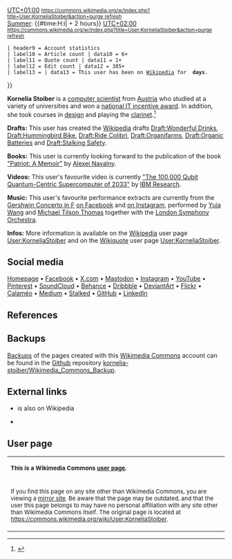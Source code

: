 {{Infobox
 | labelstyle = text-align: left; vertical-align: top
 | headerstyle = text-align: center
 | header1 = '''<big>KorneliaStoiber</big>'''
 | label2 = | data2 = [[File:Dew on grass Luc Viatour.jpg|frameless|alt=From the description: Macro shot of dew on grass. (https://commons.m.wikimedia.org/wiki/File:Dew_on_grass_Luc_Viatour.jpg)]]<br>This user believes in [[Wikipedia:Organic_products|organic products]] and [[Wikipedia:Green_technology|green technology]]. (Image: "[https://commons.wikimedia.org/wiki/File:Dew_on_grass_Luc_Viatour.jpg dew on grass]" by [https://commons.wikimedia.org/wiki/User:Lviatour Luc&nbsp;Viatour])
| label3 = Born | data3 = [https://beacons.ai/kornelia.stoiber Kornelia Stoiber]
| label4 = Nationality | data4 = [[Wikipedia:Austrian|Austrian]]
| label5 = Education | data5 =
*[[Wikipedia:University_College_London|University College London]]
*[[Wikipedia:University_of_Hertfordshire|University of Hertfordshire]]
*[[Wikipedia:Aalborg_University|Aalborg University]]
*[[:de:Wikipedia:FH_Ober%C3%B6sterreich|University of Applied Sciences Upper Austria]]
| label6 = Occupation | data6 = [[Wikipedia:Computer_scientist|Computer Scientist]]
| label7 = Awards | data7 =  [https://ocg.at/fp-fh National IT Incentive Award Winner]
| label8 = Website | data8 =
*[https://beacons.ai/kornelia.stoiber Homepage]
*[https://facebook.com/kornelia.stoiber Facebook]
*[https://x.com/KorneliaStoiber X.com]
}}

{{Infobox
 | labelstyle = text-align: left; vertical-align: top
 | headerstyle = text-align: center
 | header1 = '''<big>KorneliaStoiber</big>'''<br><span style="font-weight: normal">— [[Wikipedia:Wikipedian|Wikipedian]] <u style="border-bottom: 1px dotted #000; text-decoration: none;">♀</u> —</span>
 | label2 = | data2 = [[File:IBM Q system (Fraunhofer 2).jpg|frameless|alt=From the description: "IBM Quantum System One in Ehningen, Germany." (https://commons.m.wikimedia.org/wiki/File:IBM_Q_system_(Fraunhofer_2).jpg)]]<br>This user is a [[Wikipedia:Computer_scientist|computer scientist]]. (Image: "[https://commons.wikimedia.org/wiki/File:IBM_Q_system_(Fraunhofer_2).jpg IBM Quantum System One in Ehningen, Germany.]" by [[Wikipedia:IBM_Research|IBM&nbsp;Research]])
 | label3 = Pronouns | data3 = [[Wikipedia:She/her|she/her]]
 | label4 = Country | data4 = <!--{{flag|Austria}}-->[[Wikipedia:Austria|Austria]]
 | label5 = Current&nbsp;location | data5 = [[Wikipedia:Vienna|Vienna]]
 | label6 = Languages | data6 = [[Wikipedia:English|English]], [[Wikipedia:German|German]], [[Wikipedia:Spanish|Spanish]]
 | label7 = Time zone | data7 = [[Wikipedia:UTC%2B01:00|CET (UTC+01:00)]],<br>[[Wikipedia:UTC%2B02:00|CEST (UTC+02:00)]]
 | label8 = 
Current&nbsp;time | data8 = [[Wikipedia:Winter|Winter]]: {{#time:H:i|{{CURRENTTIME}} + 1 hours}} [[Wikipedia:UTC%2B01:00|UTC+01:00]] <small>[[https://commons.wikimedia.org/w/index.php?title=User:KorneliaStoiber&action=purge refresh]]</small> <br>[[Wikipedia:Summer|Summer]]: {{#time:H:i|{{CURRENTTIME}} + 2 hours}} [[Wikipedia:UTC%2B02:00|UTC+02:00]] <small>[[https://commons.wikimedia.org/w/index.php?title=User:KorneliaStoiber&action=purge refresh]]</small>
 | header9 = Account statistics
 | label10 = Article count | data10 = 6+
 | label11 = Quote count | data11 = 1+
 | label12 = Edit count | data12 = 385+
 | label13 = | data13 = This user has been on [[Wikipedia:Wikipedia|Wikipedia]] for '''{{age in days|2024|10|5}} days'''.
<!-- | header13 = Userboxes
 | label14 = | data14 =

{{Userbox |border-c=#af7cb6 |border-s=1 |id-c=#e4d3e7 |id-s=14 |id-fc=#000 |info-c=#f2e9f3 |info-s=8 |info-fc=#000 |id=[[File:Noia_64_apps_karm.svg|45px]] |info= This user has been on Wikipedia for '''{{age in days|2024|10|5}} days'''.}}

{{Userbox |border-c=#999999 |border-s=1 |id-c=#DDDDDD |id-s=14 |id-fc=#000 |info-c=#EEEEEE |info-s=8 |info-fc=#000 |id=6 |info=This user has '''started at least 6''' [[Wikipedia:English_Wikipedia|English Wikipedia]] [[Wikipedia:Wikipedia:What_is_an_article|articles]].}}

{{Userbox |border-c=#999999 |border-s=1 |id-c=#DDDDDD |id-s=14 |id-fc=#000 |info-c=#EEEEEE |info-s=8 |info-fc=#000 |id=370 |info=This user has made over '''370''' edits.}}

{{Collapse top|Further Information|bg=#c1f9d0}}

{{Userbox |border-c=#999999 |border-s=1 |id-c=#DDDDDD |id-s=14 |id-fc=#000 |info-c=#EEEEEE |info-s=8 |info-fc=#000 |id=[[File:Nuvola_apps_kcmsystem.svg|45px]] |info=This user is an '''[[Wikipedia:Engineer|engineer]]'''.}}

{{Userbox |border-c=#999999 |border-s=1 |id-c=#DDDDDD |id-s=14 |id-fc=#000 |info-c=#EEEEEE |info-s=8 |info-fc=#000 |id=[[file:Flag_Austria_template.svg|45px]] |info=This user comes from '''[[Wikipedia:Austria|Austria]]'''.}}

{{Userbox |border-c=#999999 |border-s=1 |id-c=#DDDDDD |id-s=14 |id-fc=#000 |info-c=#EEEEEE |info-s=8 |info-fc=#000 |id=[[File:Wikipedia_Autoconfirmed.svg|45px]] |info=This user has '''[[Wikipedia:Wikipedia:AUTOCONFIRMED|autoconfirmed]]''' rights on the [[Wikipedia:English_Wikipedia|English Wikipedia]]. <small>([https://en.wikipedia.org/w/index.php?title=Special:UserRights&user=KorneliaStoiber verify])</small>}}

{{Collapse bottom}}-->
}}

'''Kornelia Stoiber''' is a [[Wikipedia:Computer_scientist|computer scientist]] from [[Wikipedia:Austria|Austria]] who studied at a variety of universities and won a [https://ocg.at/fp-fh national IT incentive award]. In addition, she took courses in [[Wikipedia:Design|design]] and playing the [[Wikipedia:Clarinet|clarinet]].<ref>{{Cite web
|title=Kornelia Stoiber on Beacons
|url=https://beacons.ai/kornelia.stoiber
|access-date=2024-10-05
|website=Beacons
|language=en
|url-status=live}}</ref>

'''Drafts:''' This user has created the [[Wikipedia:Wikipedia|Wikipedia]] drafts 
[[Wikipedia:Draft:Wonderful_Drinks|Draft:Wonderful Drinks]], [[Wikipedia:Draft:Hummingbird_Bike|Draft:Hummingbird Bike]], [[Wikipedia:Draft:Ride_Colibri|Draft:Ride Colibri]], [[Wikipedia:Draft:Organifarms|Draft:Organifarms]],
[[Wikipedia:Draft:Organic_Batteries|Draft:Organic Batteries]] and 
[[Wikipedia:Draft:Stalking_Safety|Draft:Stalking Safety]].

<!--{|style="margin-bottom: 0.5em; padding:0.3em; border: #99B3FF solid 1px; background: #F9F9F9; text-align: center"
|-
| '''<big>[[Wikipedia:Special:MyLanguage/User language|Babel]]</big>'''
|-
| {{#babel:de|en-5|es-1}}
|}
-->
<!--{|style="margin-bottom: 0.5em; padding:0.3em; border: #99B3FF solid 1px; background: #F9F9F9; text-align: center"
|-
| '''<big>[[Wikipedia:Special:MyLanguage/User language|Babel]]</big>'''
|-
|

{|style="margin-bottom: 0.5em; border: #99B3FF solid 1px; background: #FFF; text-align: center"
|-
| '''[[Commons:Babel|Babel user information]]'''
|-
| {{Userbox |border-c=#93F4AD |border-s=1 |id-c=#93F4AD |id-s=12 |id-fc=#000 |info-c=#CFFADE |info-s=8 |info-fc=#000 |id=de-N |info=Diese Benutzerin spricht [https://commons.wikimedia.org/wiki/Category:User_de Deutsch] als [https://commons.wikimedia.org/wiki/Category:User_de-N Muttersprache].}}<br>{{Userbox |border-c=#91DDE5 |border-s=1 |id-c=#91DDE5 |id-s=12 |id-fc=#000 |info-c=#D8F6FE |info-s=8 |info-fc=#000 |id=en-5 | info=This user has [https://commons.wikimedia.org/wiki/Category:User_en-5 professional] knowledge of [https://commons.wikimedia.org/wiki/Category:User_en English].}}<br>{{Userbox |border-c=#DAC2DD |border-s=1 |id-c=#DAC2DD |id-s=12 |id-fc=#000 |info-c=#EEE0F1 |info-s=8 |info-fc=#000 |id=es-1 |info=Esta usuaria tiene un conocimiento [https://commons.wikimedia.org/wiki/Category:User_es-1 básico] del [https://commons.wikimedia.org/wiki/Category:User_es español].}}
|-
| <small>[https://commons.wikimedia.org/wiki/Category:Users_by_language Users by language]</small>
|-
|}

|}
-->
'''Books:''' This user is currently looking forward to the publication of the book [[Wikipedia:Patriot_(book)|"Patriot: A Memoir"]] by [[Wikipedia:Alexei_Navalny|Alexei Navalny]].

'''Videos:''' This user's favourite video is currently [https://youtube.com/watch?v=7aa_ik_UYTw "The 100,000 Qubit Quantum-Centric Supercomputer of 2033"] by [[Wikipedia:IBM_Research|IBM Research]].

'''Music:''' This user's favourite performance extracts are currently from the [[Wikipedia:Concerto_in_F_(Gershwin)|Gershwin Concerto in F]] [https://facebook.com/share/v/kHrnenbcALnmJwmb on Facebook] and [https://instagram.com/p/CXwNSXosiF_ on Instagram], performed by [[Wikipedia:Yuja_Wang|Yuja Wang]] and [[Wikipedia:Michael_Tilson_Thomas|Michael Tilson Thomas]] together with the [[Wikipedia:London_Symphony_Orchestra|London Symphony Orchestra]].

'''Infos:'''
More information is available on the [[Wikipedia:Wikipedia|Wikipedia]] user page [[Wikipedia:User:KorneliaStoiber|User:KorneliaStoiber]] and on the [[Wikipedia:Wikiquote|Wikiquote]] user page [[Wikiquote:User:KorneliaStoiber|User:KorneliaStoiber]].

== Social media ==
[https://www.beacons.ai/kornelia.stoiber Homepage]
•
[https://www.facebook.com/kornelia.stoiber Facebook]
•
[https://www.x.com/KorneliaStoiber X.com]
•
[https://www.mastodon.social/@kornelia_stoiber Mastodon]
•
[https://www.instagram.com/kornelia.stoiber Instagram]
•
[https://www.youtube.com/@kornelia.stoiber YouTube]
•
[https://www.pinterest.com/kornelia_stoiber Pinterest]
•
[https://www.soundcloud.com/kornelia_stoiber SoundCloud]
•
[https://www.behance.net/kornelia_stoiber Behance]
•
[https://dribbble.com/kornelia_stoiber Dribbble] 
•
[https://www.deviantart.com/KorneliaStoiber DeviantArt]
•
[https://www.flickr.com/photos/kornelia_stoiber Flickr]
•
[https://www.calameo.com/read/007135556b63298c9c71c Calaméo]
•
[https://www.medium.com/@kornelia.stoiber Medium]
•
[https://medium.com/@kornelia.stoiber.stalked Stalked]
•
[https://www.github.com/kornelia-stoiber GitHub]
•
[https://www.linkedin.com/in/kornelia-stoiber LinkedIn]

== References ==
{{Reflist}}

== Backups ==
[[Wikipedia:Backups|Backups]] of the pages created with this [[Wikipedia:Wikimedia_Commons|Wikimedia Commons]] account can be found in the [[Wikipedia:Github|Github]] repository [https://github.com/kornelia-stoiber/Wikimedia_Commons_Backup kornelia-stoiber/Wikimedia_Commons_Backup].

== External links ==
*{{Wikipedia-inline|User:KorneliaStoiber}} is also on Wikipedia
*{{Wikiquote-inline|User:KorneliaStoiber}}

== User page ==
{{clear}}
{|style="margin-bottom: 0.5em; border: #A3A7B0 solid 1px; background: #F9F9F9; text-align: center"
|<small>'''This is a Wikimedia Commons [[Wikipedia:Wikipedia:User_pages|user page]].'''</small>
|-
|<small>If you find this page on any site other than Wikimedia Commons, you are viewing a [[Wikipedia:Wikipedia:Mirrors_and_forks|mirror site]]. Be aware that the page may be outdated, and that the user this page belongs to may have no personal affiliation with any site other than Wikimedia Commons itself. The original page is located at [[User:KorneliaStoiber#top|https://commons.wikimedia.org/wiki/User:KorneliaStoiber]].</small>
|}
